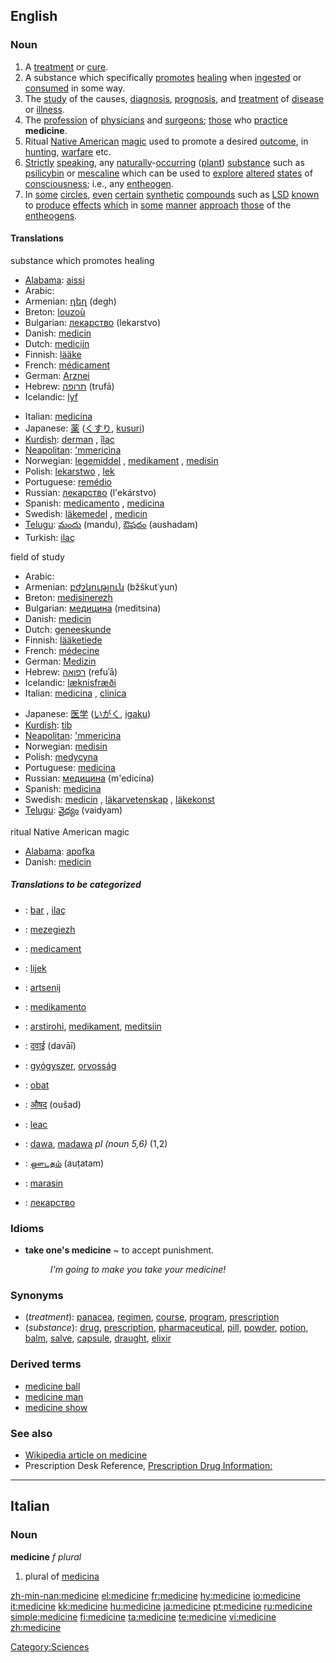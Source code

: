 ==English==
{{Wikipedia}}
===Noun===
{{en-noun}}

# A [[treatment]] or [[cure]].
# A substance which specifically [[promote]]s [[healing]] when [[ingest]]ed or [[consume]]d in some way.
# The [[study]] of the causes, [[diagnosis]], [[prognosis]], and [[treatment]] of [[disease]] or [[illness]].
# The [[profession]] of [[physician]]s and [[surgeon]]s; [[those]] who [[practice]] '''medicine'''.
# Ritual [[Native American]] [[magic]] used to promote a desired [[outcome]], in [[hunting]], [[warfare]] etc.
# [[Strictly]] [[speaking]], any [[naturally]]-[[occurring]] ([[plant]]) [[substance]] such as [[psilicybin]] or [[mescaline]] which can be used to [[explore]] [[altered]] [[states]] of [[consciousness]]; i.e., any [[entheogen]].
# In [[some]] [[circles]], [[even]] [[certain]] [[synthetic]] [[compounds]] such as [[LSD]] [[known]] to [[produce]] [[effects]] [[which]] in [[some]] [[manner]] [[approach]] [[those]] of the [[entheogens]].

====Translations====
;substance which promotes healing 
{{top}}
*[[Alabama]]: [[aissi]]
*Arabic: {{ARchar|[[دواء]]}} {{m}}
*Armenian: [[դեղ]] (degh)
*Breton: [[louzoù]] {{p}}
*Bulgarian: [[лекарство]] (lekarstvo) {{n}}
*Danish: [[medicin]]
*Dutch: [[medicijn]]
*Finnish: [[lääke]]
*French: [[médicament]] {{m}}
*German: [[Arznei]] {{f}}
*Hebrew: [[תרופה]] (trufā) {{f}}
*Icelandic: [[lyf]] {{n}}
{{mid}}
*Italian: [[medicina]] {{f}}
*Japanese: [[薬]] ([[くすり]], [[kusuri]])
*[[Kurdish]]: [[derman]] {{m}}, [[îlac]] {{m}}
*[[Neapolitan]]: [['mmericìna]] {{f}}
*Norwegian: [[legemiddel]] {{n}}, [[medikament]] {{n}}, [[medisin]] {{m}}
*Polish: [[lekarstwo]] {{n}}, [[lek]] {{m}}
*Portuguese: [[remédio]] {{m}}
*Russian: [[лекарство]] (l'ekárstvo) {{n}}
*Spanish: [[medicamento]] {{m}}, [[medicina]] {{f}}
*Swedish: [[läkemedel]] {{n}}, [[medicin]] {{c}}
*[[Telugu]]: [[మందు]] (mandu), [[ఔషదం]] (aushadam)
*Turkish: [[ilaç]]
{{bottom}}

;field of study
{{top}}
*Arabic: {{ARchar|[[الطب]]}} {{m}}
*Armenian: [[բժշկություն]] (bžškut῾yun)
*Breton: [[medisinerezh]] {{m}}
*Bulgarian: [[медицина]] (meditsina) {{f}}
*Danish: [[medicin]]
*Dutch: [[geneeskunde]]
*Finnish: [[lääketiede]]
*French: [[médecine]] {{f}}
*German: [[Medizin]] {{f}}
*Hebrew: [[רפואה]] (refuʾā) {{f}}
*Icelandic: [[læknisfræði]] {{f}}
*Italian: [[medicina]] {{f}}, [[clinica]] {{f}}
{{mid}}
*Japanese: [[医学]] ([[いがく]], [[igaku]])
*[[Kurdish]]: [[tib]] {{f}}
*[[Neapolitan]]: [['mmericìna]] {{f}}
*Norwegian: [[medisin]] {{m}}
*Polish: [[medycyna]] {{f}}
*Portuguese: [[medicina]] {{f}}
*Russian: [[медицина]] (m'edicína) {{f}}
*Spanish: [[medicina]] {{f}}
*Swedish: [[medicin]] {{c}}, [[läkarvetenskap]] {{c}}, [[läkekonst]] {{c}}
*[[Telugu]]: [[వైద్యం]] (vaidyam)
{{bottom}}

;ritual Native American magic
{{top}}
*[[Alabama]]: [[apofka]]
*Danish: [[medicin]]
{{bottom}}

=====Translations to be categorized=====
{{checktrans}}
{{top}}
*{{ttbc|Albanian}}: [[bar]] {{m}}, [[ilaç]] {{m}}
*{{ttbc|Breton}}: [[mezegiezh]] {{f}}
*{{ttbc|Catalan}}: [[medicament]] {{m}}
*{{ttbc|Croatian}}: [[lijek]] {{m}}
*{{ttbc|Dutch}}: [[artsenij]]
*{{ttbc|Esperanto}}: [[medikamento]]
*{{ttbc|Estonian}}: [[arstirohi]], [[medikament]], [[meditsiin]]
*{{ttbc|Hindi}}: [[दवाई]] (davāī)
*{{ttbc|Hungarian}}: [[gyógyszer]], [[orvosság]]
{{mid}}
*{{ttbc|Indonesian}}: [[obat]]
*{{ttbc|Marathi}}: [[औषद]] (oušad)
*{{ttbc|Romanian}}: [[leac]] {{mf}}
*{{ttbc|Swahili}}: [[dawa]], [[madawa]] ''pl (noun 5,6)'' (1,2)
*{{ttbc|Tamil}}: [[ஔடதம்]] (auṭatam)
*{{ttbc|Tok Pisin}}: [[marasin]]
*{{ttbc|Ukrainian}}: [[лекарство]] {{n}}
{{bottom}}

===Idioms===
*'''take one's medicine''' ~ to accept punishment.
*:''I'm going to make you take your medicine!''

===Synonyms===
*(''treatment''): [[panacea]], [[regimen]], [[course]], [[program]], [[prescription]]
*(''substance''): [[drug]], [[prescription]], [[pharmaceutical]], [[pill]], [[powder]], [[potion]], [[balm]], [[salve]], [[capsule]], [[draught]], [[elixir]]

===Derived terms===
*[[medicine ball]]
*[[medicine man]]
*[[medicine show]]

===See also===
* [[w:Medicine|Wikipedia article on medicine]]
* Prescription Desk Reference, [http://prescriptiondesk.com Prescription Drug Information:]

----

==Italian==

===Noun===
'''medicine''' ''f plural''

# plural of [[medicina]]

[[Category:Sciences]]

[[zh-min-nan:medicine]]
[[el:medicine]]
[[fr:medicine]]
[[hy:medicine]]
[[io:medicine]]
[[it:medicine]]
[[kk:medicine]]
[[hu:medicine]]
[[ja:medicine]]
[[pt:medicine]]
[[ru:medicine]]
[[simple:medicine]]
[[fi:medicine]]
[[ta:medicine]]
[[te:medicine]]
[[vi:medicine]]
[[zh:medicine]]